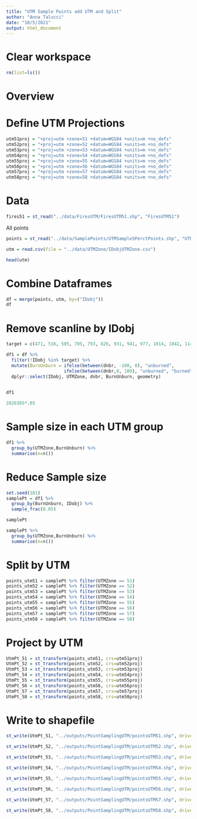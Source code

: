 ```yaml
---
title: "UTM Sample Points add UTM and Split"
author: "Anna Talucci"
date: "10/5/2021"
output: html_document
---
```


# Clear workspace

```r
rm(list=ls()) 
```

# Overview


# Define UTM Projections
```r
utm51proj = "+proj=utm +zone=51 +datum=WGS84 +units=m +no_defs"
utm52proj = "+proj=utm +zone=52 +datum=WGS84 +units=m +no_defs"
utm53proj = "+proj=utm +zone=53 +datum=WGS84 +units=m +no_defs"
utm54proj = "+proj=utm +zone=54 +datum=WGS84 +units=m +no_defs"
utm55proj = "+proj=utm +zone=55 +datum=WGS84 +units=m +no_defs"
utm56proj = "+proj=utm +zone=56 +datum=WGS84 +units=m +no_defs"
utm57proj = "+proj=utm +zone=57 +datum=WGS84 +units=m +no_defs"
utm58proj = "+proj=utm +zone=58 +datum=WGS84 +units=m +no_defs"
```


# Data
```r
fires51 = st_read("../data/FiresUTM/FiresUTM51.shp", "FiresUTM51")
```
All points
```r
points = st_read("../data/SamplePoints/UTMSample5PerctPoints.shp", "UTMSample5PerctPoints")
```

```r
utm = read.csv(file = "../data/UTMZone/IDobjUTMZone.csv")
```

```r
head(utm)
```

# Combine Dataframes
```r
df = merge(points, utm, by=("IDobj"))
df
```

# Remove scanline by IDobj
```r
target = c(471, 516, 585, 705, 793, 826, 931, 941, 977, 1014, 1042, 1145, 1217, 1238, 1239, 1289, 1290, 1333, 1451, 1529, 1619, 1672, 1693, 1704, 1744, 1970, 2050, 2104, 2134, 2205, 2239, 2592, 2866, 3144, 3880, 3902)
```

```r
df1 = df %>% 
  filter(!IDobj %in% target) %>%
  mutate(BurnUnburn = ifelse(between(dnbr, -100, 0), "unburned", 
                      ifelse(between(dnbr,0, 100), "unburned", "burned"))) %>%
  dplyr::select(IDobj, UTMZone, dnbr, BurnUnburn, geometry)
  
```

```r
df1
```
```r
2820385*.05
```
# Sample size in each UTM group
```r
df1 %>%
  group_by(UTMZone,BurnUnburn) %>%
  summarise(n=n())

```

# Reduce Sample size

```r
set.seed(101)
samplePt = df1 %>% 
  group_by(BurnUnburn, IDobj) %>%
  sample_frac(0.05)

```

```r
samplePt
```

```r
samplePt %>% 
  group_by(UTMZone,BurnUnburn) %>%
  summarise(n=n())
```
# Split by UTM
```r
points_utm51 = samplePt %>% filter(UTMZone == 51)
points_utm52 = samplePt %>% filter(UTMZone == 52)
points_utm53 = samplePt %>% filter(UTMZone == 53)
points_utm54 = samplePt %>% filter(UTMZone == 54)
points_utm55 = samplePt %>% filter(UTMZone == 55)
points_utm56 = samplePt %>% filter(UTMZone == 56)
points_utm57 = samplePt %>% filter(UTMZone == 57)
points_utm58 = samplePt %>% filter(UTMZone == 58)
```


# Project by UTM
```r
UtmPt_51 = st_transform(points_utm51, crs=utm51proj)
UtmPt_52 = st_transform(points_utm52, crs=utm52proj)
UtmPt_53 = st_transform(points_utm53, crs=utm53proj)
UtmPt_54 = st_transform(points_utm54, crs=utm54proj)
UtmPt_55 = st_transform(points_utm55, crs=utm55proj)
UtmPt_56 = st_transform(points_utm56, crs=utm56proj)
UtmPt_57 = st_transform(points_utm57, crs=utm57proj)
UtmPt_58 = st_transform(points_utm58, crs=utm58proj)
```


# Write to shapefile
```r

st_write(UtmPt_51, "../outputs/PointSamplingUTM/pointsUTM51.shp", driver="ESRI Shapefile") 

st_write(UtmPt_52, "../outputs/PointSamplingUTM/pointsUTM52.shp", driver="ESRI Shapefile") 

st_write(UtmPt_53, "../outputs/PointSamplingUTM/pointsUTM53.shp", driver="ESRI Shapefile") 

st_write(UtmPt_54, "../outputs/PointSamplingUTM/pointsUTM54.shp", driver="ESRI Shapefile") 

st_write(UtmPt_55, "../outputs/PointSamplingUTM/pointsUTM55.shp", driver="ESRI Shapefile") 

st_write(UtmPt_56, "../outputs/PointSamplingUTM/pointsUTM56.shp", driver="ESRI Shapefile") 

st_write(UtmPt_57, "../outputs/PointSamplingUTM/pointsUTM57.shp", driver="ESRI Shapefile") 

st_write(UtmPt_58, "../outputs/PointSamplingUTM/pointsUTM58.shp", driver="ESRI Shapefile") 
```
